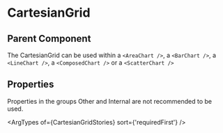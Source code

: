 
# CartesianGrid

## Parent Component

The CartesianGrid can be used within a `<AreaChart />`, a `<BarChart />`, a `<LineChart />`, a `<ComposedChart />` or a `<ScatterChart />`

## Properties

Properties in the groups Other and Internal are not recommended to be used.

<ArgTypes of={CartesianGridStories} sort={'requiredFirst'} />
